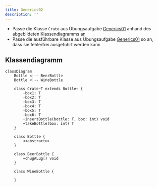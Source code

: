 ```yaml
---
title: Generics02
description: ''
---
```



- Passe die Klasse `Crate` aus Übungsaufgabe [Generics01](generics01) anhand des
  abgebildeten Klassendiagramms an
- Passe die ausführbare Klasse aus Übungsaufgabe [Generics01](generics01) so an,
  dass sie fehlerfrei ausgeführt werden kann

## Klassendiagramm

```mermaid
classDiagram
    Bottle <|-- BeerBottle
    Bottle <|-- WineBottle

    class Crate~T extends Bottle~ {
        -box1: T
        -box2: T
        -box3: T
        -box4: T
        -box5: T
        -box6: T
        +insertBottle(bottle: T, box: int) void
        +takeBottle(box: int) T
    }

    class Bottle {
        <<abstract>>
    }

    class BeerBottle {
        +chugALug() void
    }

    class WineBottle {

    }
```

<Exercise pullRequest="53" branchSuffix="generics/02" />

